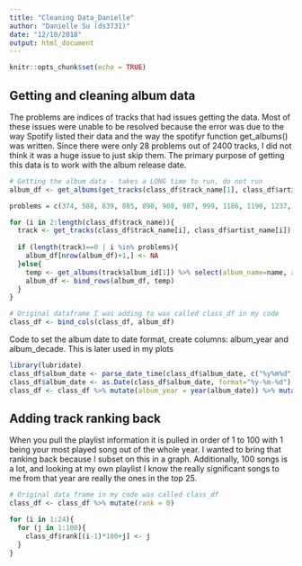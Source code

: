 ```yaml
---
title: "Cleaning Data_Danielle"
author: "Danielle Su (ds3731)"
date: "12/10/2018"
output: html_document
---
```


```r
knitr::opts_chunk$set(echo = TRUE)
```

## Getting and cleaning album data

The problems are indices of tracks that had issues getting the data. Most of these issues were unable to be resolved because the error was due to the way Spotify listed their data and the way the spotifyr function get_albums() was written. Since there were only 28 problems out of 2400 tracks, I did not think it was a huge issue to just skip them. The primary purpose of getting this data is to work with the album release date.

```r
# Getting the album data - takes a LONG time to run, do not run
album_df <- get_albums(get_tracks(class_df$track_name[1], class_df$artist_name[1])$album_id[1]) %>% select(album_name=name, album_id=id, album_label=label, album_date=release_date)

problems = c(374, 588, 839, 885, 890, 908, 987, 999, 1186, 1190, 1237, 1954, 1957, 1959, 1960, 1963, 1966, 1971, 1973, 1974, 1982, 1984, 1985, 1989, 1996, 1998, 2352, 2391)

for (i in 2:length(class_df$track_name)){
  track <- get_tracks(class_df$track_name[i], class_df$artist_name[i])
  
  if (length(track)==0 | i %in% problems){
    album_df[nrow(album_df)+1,] <- NA
  }else{
    temp <- get_albums(track$album_id[1]) %>% select(album_name=name, album_id=id, album_label=label, album_date=release_date)
    album_df <- bind_rows(album_df, temp)
  }
}

# Original dataframe I was adding to was called class_df in my code
class_df <- bind_cols(class_df, album_df)
```

Code to set the album date to date format, create columns: album_year and album_decade. This is later used in my plots
```r
library(lubridate)
class_df$album_date <- parse_date_time(class_df$album_date, c("%y%m%d", "%y"))
class_df$album_date <- as.Date(class_df$album_date, format="%y-%m-%d")
class_df <- class_df %>% mutate(album_year = year(album_date)) %>% mutate(album_decade = (album_year - album_year %% 10))
```

## Adding track ranking back

When you pull the playlist information it is pulled in order of 1 to 100 with 1 being your most played song out of the whole year. I wanted to bring that ranking back because I subset on this in a graph. Additionally, 100 songs is a lot, and looking at my own playlist I know the really significant songs to me from that year are really the ones in the top 25.
```r
# Original data frame in my code was called class_df
class_df <- class_df %>% mutate(rank = 0)

for (i in 1:24){
  for (j in 1:100){
    class_df$rank[(i-1)*100+j] <- j
  }
}
```

